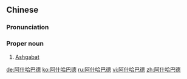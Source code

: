 ==Chinese==
{{zh-forms|gloss=-}}

===Pronunciation===
{{zh-pron
|m=Āshíhābādé
|c=aa3 sap6 haa1 baa1 dak1
|mn=qz:A-si̍p-hah-pa-tiak/xm,zz:A-si̍p-hah-pa-tek
|cat=pn
}}

===Proper noun===
{{zh-proper noun}}

# [[Ashgabat]]

{{zh-cat|Capital cities|Cities in Turkmenistan}}

[[de:阿什哈巴德]]
[[ko:阿什哈巴德]]
[[ru:阿什哈巴德]]
[[vi:阿什哈巴德]]
[[zh:阿什哈巴德]]